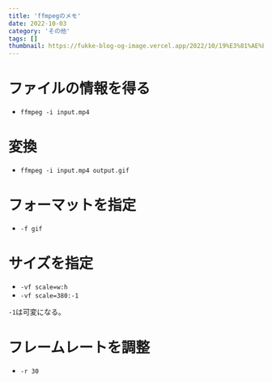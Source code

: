 ```yaml
---
title: 'ffmpegのメモ'
date: 2022-10-03
category: 'その他'
tags: []
thumbnail: https://fukke-blog-og-image.vercel.app/2022/10/19%E3%81%AE%E6%97%A5%E5%A0%B1
---
```


# ファイルの情報を得る

- `ffmpeg -i input.mp4`

# 変換

- `ffmpeg -i input.mp4 output.gif`

# フォーマットを指定

- `-f gif`

# サイズを指定

- `-vf scale=w:h`
- `-vf scale=380:-1`

`-1`は可変になる。

# フレームレートを調整

- `-r 30`
